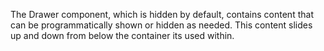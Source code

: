 

<Meta title="Menus/Drawer" component={Drawer} />

The Drawer component, which is hidden by default, contains content that can be programmatically shown or hidden as needed.
This content slides up and down from below the container its used within.

<Canvas>
	<Story name="Drawer">
        <div style={{height: '200px'}}>
            <DrawerExample />
        </div>
	</Story>
</Canvas>